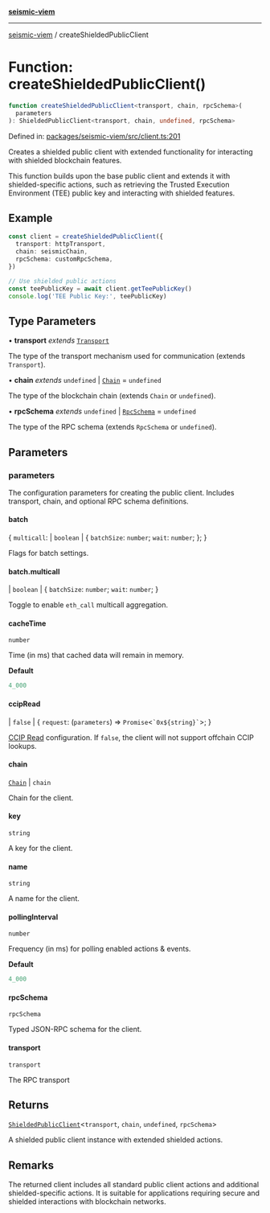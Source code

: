 [**seismic-viem**](/seismic-viem/README.mdx)

---

[seismic-viem](/seismic-viem/globals.mdx) / createShieldedPublicClient

# Function: createShieldedPublicClient()

```ts
function createShieldedPublicClient<transport, chain, rpcSchema>(
  parameters
): ShieldedPublicClient<transport, chain, undefined, rpcSchema>
```

Defined in: [packages/seismic-viem/src/client.ts:201](https://github.com/SeismicSystems/seismic-client/blob/fd3f57eb71a85bad7c1f28a6e6fc7d8fcbce7480/packages/seismic-viem/src/client.ts#L201)

Creates a shielded public client with extended functionality for interacting
with shielded blockchain features.

This function builds upon the base public client and extends it with shielded-specific actions,
such as retrieving the Trusted Execution Environment (TEE) public key and interacting with
shielded features.

## Example

```typescript
const client = createShieldedPublicClient({
  transport: httpTransport,
  chain: seismicChain,
  rpcSchema: customRpcSchema,
})

// Use shielded public actions
const teePublicKey = await client.getTeePublicKey()
console.log('TEE Public Key:', teePublicKey)
```

## Type Parameters

• **transport** _extends_ [`Transport`](https://github.com/wevm/viem)

The type of the transport mechanism used for communication (extends `Transport`).

• **chain** _extends_ `undefined` \| [`Chain`](https://github.com/wevm/viem) = `undefined`

The type of the blockchain chain (extends `Chain` or `undefined`).

• **rpcSchema** _extends_ `undefined` \| [`RpcSchema`](https://github.com/wevm/viem) = `undefined`

The type of the RPC schema (extends `RpcSchema` or `undefined`).

## Parameters

### parameters

The configuration parameters for creating the public client. Includes transport,
chain, and optional RPC schema definitions.

#### batch

\{
`multicall`: \| `boolean`
\| \{
`batchSize`: `number`;
`wait`: `number`;
\};
\}

Flags for batch settings.

#### batch.multicall

\| `boolean`
\| \{
`batchSize`: `number`;
`wait`: `number`;
\}

Toggle to enable `eth_call` multicall aggregation.

#### cacheTime

`number`

Time (in ms) that cached data will remain in memory.

**Default**

```ts
4_000
```

#### ccipRead

\| `false`
\| \{
`request`: (`parameters`) => `Promise`\<`` `0x${string}` ``\>;
\}

[CCIP Read](https://eips.ethereum.org/EIPS/eip-3668) configuration.
If `false`, the client will not support offchain CCIP lookups.

#### chain

[`Chain`](https://github.com/wevm/viem) \| `chain`

Chain for the client.

#### key

`string`

A key for the client.

#### name

`string`

A name for the client.

#### pollingInterval

`number`

Frequency (in ms) for polling enabled actions & events.

**Default**

```ts
4_000
```

#### rpcSchema

`rpcSchema`

Typed JSON-RPC schema for the client.

#### transport

`transport`

The RPC transport

## Returns

[`ShieldedPublicClient`](/seismic-viem/type-aliases/ShieldedPublicClient.mdx)\<`transport`, `chain`, `undefined`, `rpcSchema`\>

A shielded public client
instance with extended shielded actions.

## Remarks

The returned client includes all standard public client actions and additional
shielded-specific actions. It is suitable for applications requiring secure and
shielded interactions with blockchain networks.
